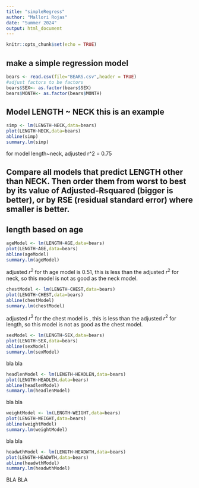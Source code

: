 ```yaml
---
title: "simpleRegress"
author: "Mallori Rojas"
date: "Summer 2024"
output: html_document
---
```


```r
knitr::opts_chunk$set(echo = TRUE)
```

## make a simple regression model

```r
bears <- read.csv(file="BEARS.csv",header = TRUE)
#adjust factors to be factors
bears$SEX<- as.factor(bears$SEX)
bears$MONTH<- as.factor(bears$MONTH)
```

## Model LENGTH ~ NECK  this is an example  

```r
simp <- lm(LENGTH~NECK,data=bears)
plot(LENGTH~NECK,data=bears)
abline(simp)
summary.lm(simp)
```
for model length~neck, adjusted r^2 = 0.75

## Compare all models that predict LENGTH other than NECK. Then order them from worst to best by its value of Adjusted-Rsquared (bigger is better), or by RSE (residual standard error) where smaller is better. 

## length based on age

```r
ageModel <- lm(LENGTH~AGE,data=bears)
plot(LENGTH~AGE,data=bears)
abline(ageModel)
summary.lm(ageModel)
```

adjusted $r^2$ for th age model is 0.51, this is less than the adjusted $r^2$ for neck, so this model is not as good as the neck model.

```r
chestModel <- lm(LENGTH~CHEST,data=bears)
plot(LENGTH~CHEST,data=bears)
abline(chestModel)
summary.lm(chestModel)
```

adjusted $r^2$ for the chest model is , this is less than the adjusted $r^2$ for length, so this model is not as good as the chest model.


```r
sexModel <- lm(LENGTH~SEX,data=bears)
plot(LENGTH~SEX,data=bears)
abline(sexModel)
summary.lm(sexModel)
```


bla bla


```r
headlenModel <- lm(LENGTH~HEADLEN,data=bears)
plot(LENGTH~HEADLEN,data=bears)
abline(headlenModel)
summary.lm(headlenModel)
```

bla bla


```r
weightModel <- lm(LENGTH~WEIGHT,data=bears)
plot(LENGTH~WEIGHT,data=bears)
abline(weightModel)
summary.lm(weightModel)
```


bla bla


```r
headwthModel <- lm(LENGTH~HEADWTH,data=bears)
plot(LENGTH~HEADWTH,data=bears)
abline(headwthModel)
summary.lm(headwthModel)
```

BLA BLA
